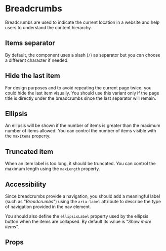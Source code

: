 
<Meta of={BreadcrumbsStories} />

# Breadcrumbs

Breadcrumbs are used to indicate the current location in a website and help users to understand the content hierarchy.

<Primary />

## Items separator

By default, the component uses a slash (`/`) as separator but you can choose a different character if needed.

<Canvas of={BreadcrumbsStories.TextSeparator} />

## Hide the last item

For design purposes and to avoid repeating the current page twice, you could hide the last item visually. You should use this variant only if the page title is directly under the breadcrumbs since the last separator will remain.

<Canvas of={BreadcrumbsStories.LastItemHidden} />

## Ellipsis

An ellipsis will be shown if the number of items is greater than the maximum number of items allowed. You can control the number of items visible with the `maxItems` property.

<Canvas of={BreadcrumbsStories.Ellipsis} />

## Truncated item

When an item label is too long, it should be truncated. You can control the maximum length using the `maxLength` property.

<Canvas of={BreadcrumbsStories.TruncatedItem} />

## Accessibility

Since breadcrumbs provide a navigation, you should add a meaningful label (such as "_Breadcrumbs_") using the `aria-label` attribute to describe the type of navigation provided in the nav element.

You should also define the `ellipsisLabel` property used by the ellipsis button when the items are collapsed. By default its value is "_Show more items_".

## Props

<ArgTypes of={BreadcrumbsStories} />
